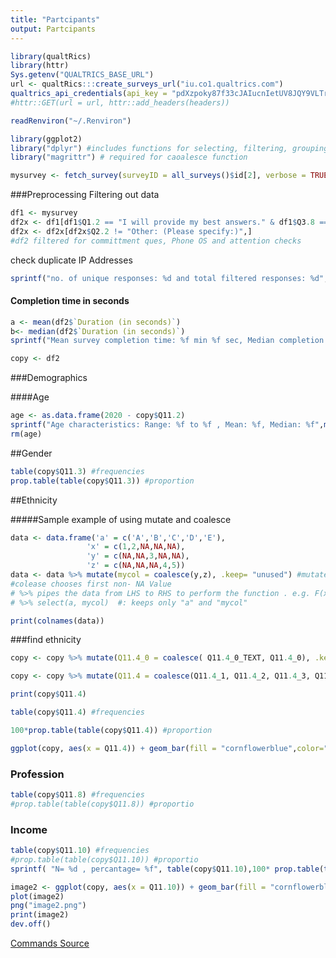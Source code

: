 ```yaml
---
title: "Partcipants"
output: Partcipants
---
```



```r
library(qualtRics)
library(httr)
Sys.getenv("QUALTRICS_BASE_URL")
url <- qualtRics:::create_surveys_url("iu.co1.qualtrics.com")
qualtrics_api_credentials(api_key = "pdXzpoky87f33cJAIucnIetUV8JQY9VLTrNevWZC", base_url = "iu.co1.qualtrics.com",overwrite  = TRUE, install = TRUE)
#httr::GET(url = url, httr::add_headers(headers))

```
```r
readRenviron("~/.Renviron")
```

```r
library(ggplot2)
library("dplyr") #includes functions for selecting, filtering, grouping, and arranging data like mutate
library("magrittr") # required for caoalesce function
```

```r
mysurvey <- fetch_survey(surveyID = all_surveys()$id[2], verbose = TRUE)
```

###Preprocessing
Filtering out data
```r
df1 <- mysurvey
df2x <- df1[df1$Q1.2 == "I will provide my best answers." & df1$Q3.8 == "Translate" & df1$Q5.1_5 == "Somewhat agree" , ] 
df2x <- df2x[df2x$Q2.2 != "Other: (Please specify:)",]
#df2 filtered for committment ques, Phone OS and attention checks
```

check duplicate IP Addresses
```r
sprintf("no. of unique responses: %d and total filtered responses: %d", length(unique(df2x$IPAddress)) ,nrow(df2x) )
```

#### Completion time in seconds
```r
a <- mean(df2$`Duration (in seconds)`)
b<- median(df2$`Duration (in seconds)`)
sprintf("Mean survey completion time: %f min %f sec, Median completion time: %f min %f sec", a/60, a %% 60, b/60, b%%60  )
```

```r
copy <- df2
```

###Demographics

####Age
```r
age <- as.data.frame(2020 - copy$Q11.2)
sprintf("Age characteristics: Range: %f to %f , Mean: %f, Median: %f",min(age$`2020 - copy$Q11.2`, na.rm = TRUE), max(age$`2020 - copy$Q11.2`, na.rm = TRUE), mean(age$`2020 - copy$Q11.2`, na.rm = TRUE), median(age$`2020 - copy$Q11.2`, na.rm = TRUE))
rm(age)
```

##Gender
```r
table(copy$Q11.3) #frequencies
prop.table(table(copy$Q11.3)) #proportion
```


##Ethnicity

#####Sample example of using mutate and coalesce
```r
data <- data.frame('a' = c('A','B','C','D','E'),
                 'x' = c(1,2,NA,NA,NA),
                 'y' = c(NA,NA,3,NA,NA),
                 'z' = c(NA,NA,NA,4,5))
data <- data %>% mutate(mycol = coalesce(y,z), .keep= "unused") #mutate adds mycol to data
#colease chooses first non- NA Value
# %>% pipes the data from LHS to RHS to perform the function . e.g. F(x) ~~ x %>% F
# %>% select(a, mycol)  #: keeps only "a" and "mycol"
```
```r
print(colnames(data))
```

###find ethnicity
```r
copy <- copy %>% mutate(Q11.4_0 = coalesce( Q11.4_0_TEXT, Q11.4_0), .keep= "unused")
```

```r
copy <- copy %>% mutate(Q11.4 = coalesce(Q11.4_1, Q11.4_2, Q11.4_3, Q11.4_4, Q11.4_5, Q11.4_6, Q11.4_0, Q11.4_8), .keep="unused")
```

```r
print(copy$Q11.4)
```
```r
table(copy$Q11.4) #frequencies
```

```r
100*prop.table(table(copy$Q11.4)) #proportion
```
```r
ggplot(copy, aes(x = Q11.4)) + geom_bar(fill = "cornflowerblue",color="black") +  labs(x = "No. of negative experiences",  y = "Participants count", title = "Negative Experience Occurence Analysis")
```

### Profession
```r
table(copy$Q11.8) #frequencies
#prop.table(table(copy$Q11.8)) #proportio
```

### Income
```r
table(copy$Q11.10) #frequencies
#prop.table(table(copy$Q11.10)) #proportio
sprintf( "N= %d , percantage= %f", table(copy$Q11.10),100* prop.table(table(copy$Q11.10))  )
```


```r
image2 <- ggplot(copy, aes(x = Q11.10)) + geom_bar(fill = "cornflowerblue",color="black") + labs(x = "Income brackets",  y = "Participants count", title = "Income Distribution") + theme(axis.text.x = element_text(face = "bold", color = "#993333", size = 12, angle = 90))
plot(image2)
png("image2.png")
print(image2)
dev.off()

```



[Commands Source](https://uc-r.github.io/descriptives_categorical#frequencies)